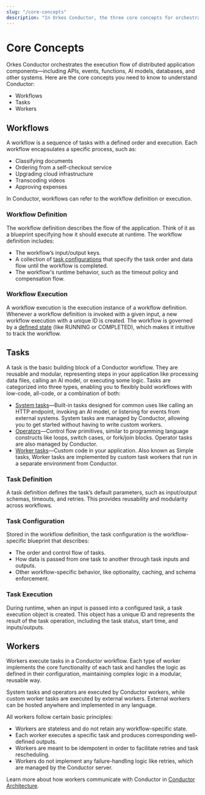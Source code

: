 ```yaml
---
slug: "/core-concepts"
description: "In Orkes Conductor, the three core concepts for orchestrating application flows are workers, tasks, and workflows."
---
```


# Core Concepts

Orkes Conductor orchestrates the execution flow of distributed application components—including APIs, events, functions, AI models, databases, and other systems. Here are the core concepts you need to know to understand Conductor:

* Workflows  
* Tasks   
* Workers

## Workflows
A workflow is a sequence of tasks with a defined order and execution. Each workflow encapsulates a specific process, such as:
* Classifying documents
* Ordering from a self-checkout service
* Upgrading cloud infrastructure
* Transcoding videos
* Approving expenses

In Conductor, workflows can refer to the workflow definition or execution.


### Workflow Definition
The workflow definition describes the flow of the application. Think of it as a blueprint specifying how it should execute at runtime. The workflow definition includes:
* The workflow’s input/output keys.
* A collection of [task configurations](#task-configuration) that specify the task order and data flow until the workflow is completed.
* The workflow's runtime behavior, such as the timeout policy and compensation flow.

### Workflow Execution
A workflow execution is the execution instance of a workflow definition. Whenever a workflow definition is invoked with a given input, a new workflow execution with a unique ID is created. The workflow is governed by a [defined state](/developer-guides/task-and-workflow-status-in-conductor) (like RUNNING or COMPLETED), which makes it intuitive to track the workflow.

## Tasks
A task is the basic building block of a Conductor workflow. They are reusable and modular, representing steps in your application like processing data files, calling an AI model, or executing some logic. Tasks are categorized into three types, enabling you to flexibly build workflows with low-code, all-code, or a combination of both:
* [System tasks](/category/reference-docs/system-tasks)—Built-in tasks designed for common uses like calling an HTTP endpoint, invoking an AI model, or listening for events from external systems. System tasks are managed by Conductor, allowing you to get started without having to write custom workers.
* [Operators](/category/reference-docs/operators)—Control flow primitives, similar to programming language constructs like loops, switch cases, or fork/join blocks. Operator tasks are also managed by Conductor.
* [Worker tasks](/reference-docs/worker-task)—Custom code in your application. Also known as Simple tasks, Worker tasks are implemented by custom task workers that run in a separate environment from Conductor.

### Task Definition
A task definition defines the task’s default parameters, such as input/output schemas, timeouts, and retries. This provides reusability and modularity across workflows.

### Task Configuration
Stored in the workflow definition, the task configuration is the workflow-specific blueprint that describes:
* The order and control flow of tasks.
* How data is passed from one task to another through task inputs and outputs.
* Other workflow-specific behavior, like optionality, caching, and schema enforcement.


### Task Execution
During runtime, when an input is passed into a configured task, a task execution object is created. This object has a unique ID and represents the result of the task operation, including the task status, start time, and inputs/outputs.

## Workers
Workers execute tasks in a Conductor workflow. Each type of worker implements the core functionality of each task and handles the logic as defined in their configuration, maintaining complex logic in a modular, reusable way.

System tasks and operators are executed by Conductor workers, while custom worker tasks are executed by external workers. External workers can be hosted anywhere and implemented in any language.

All workers follow certain basic principles:
* Workers are stateless and do not retain any workflow-specific state.
* Each worker executes a specific task and produces corresponding well-defined outputs.
* Workers are meant to be idempotent in order to facilitate retries and task rescheduling.
* Workers do not implement any failure-handling logic like retries, which are managed by the Conductor server.

Learn more about how workers communicate with Conductor in [Conductor Architecture](/content/conductor-architecture).